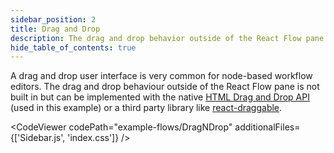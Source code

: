 ```yaml
---
sidebar_position: 2
title: Drag and Drop
description: The drag and drop behavior outside of the React Flow pane can be implemented with the native HTML Drag and Drop API or a third-party library like react-draggable.
hide_table_of_contents: true
---
```



A drag and drop user interface is very common for node-based workflow editors. The drag and drop behaviour outside of the React Flow pane is not built in but can be implemented with the native [HTML Drag and Drop API](https://developer.mozilla.org/en-US/docs/Web/API/HTML_Drag_and_Drop_API) (used in this example) or a third party library like [react-draggable](https://github.com/react-grid-layout/react-draggable).

<CodeViewer
  codePath="example-flows/DragNDrop"
  additionalFiles={['Sidebar.js', 'index.css']}
/>
